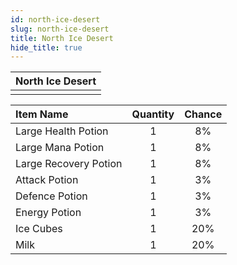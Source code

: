 ---
id: north-ice-desert
slug: north-ice-desert
title: North Ice Desert
hide_title: true
---


| North Ice Desert |
| :------------: |
| <MapIcon iconId="152"/> |

|Item Name|Quantity|Chance|
|:--|:-:|:-:|
| <ItemIcon iconId="1004" height="32" /> Large Health Potion|1|8%|
| <ItemIcon iconId="1007" height="32" /> Large Mana Potion|1|8%|
| <ItemIcon iconId="1010" height="32" /> Large Recovery Potion|1|8%|
| <ItemIcon iconId="1246" height="32" /> Attack Potion|1|3%|
| <ItemIcon iconId="1247" height="32" /> Defence Potion|1|3%|
| <ItemIcon iconId="1248" height="32" /> Energy Potion|1|3%|
| <ItemIcon iconId="2307" height="32" /> Ice Cubes|1|20%|
| <ItemIcon iconId="2308" height="32" /> Milk|1|20%|

